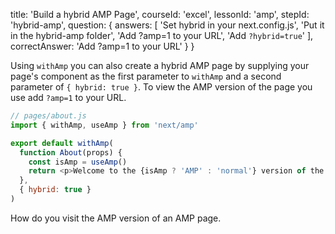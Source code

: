 
  title: 'Build a hybrid AMP Page',
  courseId: 'excel',
  lessonId: 'amp',
  stepId: 'hybrid-amp',
  question: {
    answers: [
      'Set hybrid in your next.config.js',
      'Put it in the hybrid-amp folder',
      'Add ?amp=1 to your URL',
      'Add `?hybrid=true`'
    ],
    correctAnswer: 'Add ?amp=1 to your URL'
  }
}

Using `withAmp` you can also create a hybrid AMP page by supplying your page's component as the first parameter to `withAmp` and a second parameter of `{ hybrid: true }`. To view the AMP version of the page you use add `?amp=1` to your URL.

```js
// pages/about.js
import { withAmp, useAmp } from 'next/amp'

export default withAmp(
  function About(props) {
    const isAmp = useAmp()
    return <p>Welcome to the {isAmp ? 'AMP' : 'normal'} version of the About page!!</p>
  },
  { hybrid: true }
)
```

How do you visit the AMP version of an AMP page.

